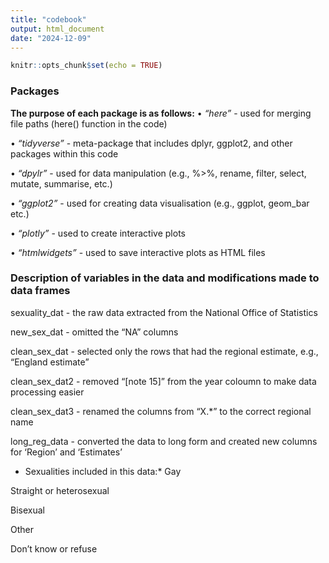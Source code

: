 ```yaml
---
title: "codebook"
output: html_document
date: "2024-12-09"
---
```


```r
knitr::opts_chunk$set(echo = TRUE)
```
### Packages
**The purpose of each package is as follows:**
• *"here"* - used for merging file paths (here() function in the code)

• *"tidyverse"* - meta-package that includes dplyr, ggplot2, and other packages within this code

• *"dpylr"* - used for data manipulation (e.g., %>%, rename, filter, select, mutate, summarise, etc.)

• *"ggplot2"* - used for creating data visualisation (e.g., ggplot, geom_bar etc.)

• *"plotly"* - used to create interactive plots 

• *"htmlwidgets"* - used to save interactive plots as HTML files

### Description of variables in the data and modifications made to data frames
sexuality_dat - the raw data extracted from the National Office of Statistics 

new_sex_dat - omitted the "NA" columns

clean_sex_dat - selected only the rows that had the regional estimate, e.g., "England estimate"

clean_sex_dat2 - removed "[note 15]" from the year coloumn to make data processing easier 

clean_sex_dat3 - renamed the columns from "X.*" to the correct regional name

long_reg_data - converted the data to long form and created new columns for 'Region' and 'Estimates'

* Sexualities included in this data:*
Gay 

Straight or heterosexual 

Bisexual 

Other 

Don't know or refuse 




